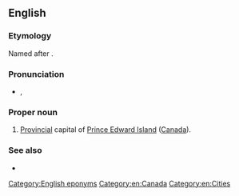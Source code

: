 ==English==

===Etymology===
Named after {{w|Queen Charlotte}}. 

===Pronunciation===
* {{IPA|/ˈʃɑɹlɪtaʊn/}}, {{X-SAMPA|/"SArlItaUn/}}

===Proper noun===
{{en-proper noun|sg=[[Charlotte]][[town]]}}

# [[provincial|Provincial]] capital of [[Prince Edward Island]] ([[Canada]]).

===See also===
* {{pedia}}

[[Category:English eponyms]]
[[Category:en:Canada]]
[[Category:en:Cities]]
